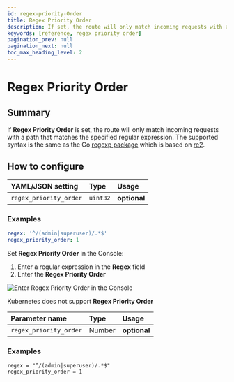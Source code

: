 ```yaml
---
id: regex-priority-Order
title: Regex Priority Order
description: If set, the route will only match incoming requests with a path that matches the specified regular expression.
keywords: [reference, regex priority order]
pagination_prev: null
pagination_next: null
toc_max_heading_level: 2
---
```



# Regex Priority Order

## Summary

If **Regex Priority Order** is set, the route will only match incoming requests with a path that matches the specified regular expression. The supported syntax is the same as the Go [regexp package](https://golang.org/pkg/regexp/) which is based on [re2](https://github.com/google/re2/wiki/Syntax).

## How to configure

<Tabs>
<TabItem value="Core" label="Core">

| **YAML**/**JSON** setting | **Type** | **Usage**    |
| :------------------------ | :------- | :----------- |
| `regex_priority_order`    | `uint32` | **optional** |

### Examples

```yaml
regex: '^/(admin|superuser)/.*$'
regex_priority_order: 1
```

</TabItem>
<TabItem value="Enterprise" label="Enterprise">

Set **Regex Priority Order** in the Console:

1. Enter a regular expression in the **Regex** field
2. Enter the **Regex Priority Order**

![Enter Regex Priority Order in the Console](../img/routes/regex/regex.png)

</TabItem>
<TabItem value="Kubernetes" label="Kubernetes">

Kubernetes does not support **Regex Priority Order**

</TabItem>
<TabItem value="Enterprise via Terraform" label="Enterprise via Terraform">

| **Parameter name**     | **Type** | **Usage**    |
| :--------------------- | :------- | :----------- |
| `regex_priority_order` | Number   | **optional** |

### Examples

```hcl
regex = "^/(admin|superuser)/.*$"
regex_priority_order = 1
```

</TabItem>
</Tabs>
